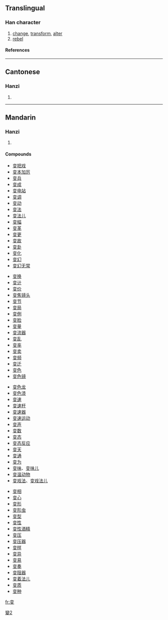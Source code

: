 {{see|變}}

==Translingual==
===Han character===
{{Han char|rn=29|rad=又|as=06|sn=8|four=|canj=卜金水 (YCE)}}
# [[change]], [[transform]], [[alter]]
# [[rebel]]
====References====
{{Han ref|kx=0166.071|hdz=10397.010|uh=53D8|ud=21464}}
----
==Cantonese==
===Hanzi===
{{yue-hanzi|jyut=|y=bin3}}
# {{defn|Cantonese}}
----
==Mandarin==
===Hanzi===
{{cmn-hanzi|tra=變|pin=[[biàn]] (bian4)|wg=pien<sup>4</sup>}}
# {{defn|Mandarin}}

====Compounds====
{{top4}}
*[[变把戏]]
*[[变本加厉]]
*[[变兵]]
*[[变成]]
*[[变电站]]
*[[变调]]
*[[变动]]
*[[变法]]
*[[变法儿]]
*[[变幅]]
*[[变革]]
*[[变更]]
*[[变故]]
*[[变卦]]
*[[变化]]
*[[变幻]]
*[[变幻无常]]
{{mid4}}
*[[变换]]
*[[变计]]
*[[变价]]
*[[变焦镜头]]
*[[变节]]
*[[变局]]
*[[变例]]
*[[变脸]]
*[[变量]]
*[[变流器]]
*[[变乱]]
*[[变率]]
*[[变卖]]
*[[变频]]
*[[变迁]]
*[[变色]]
*[[变色镜]]
{{mid4}}
*[[变色龙]]
*[[变色漆]]
*[[变速]]
*[[变速杆]]
*[[变速器]]
*[[变速运动]]
*[[变声]]
*[[变数]]
*[[变态]]
*[[变态反应]]
*[[变天]]
*[[变通]]
*[[变为]]
*[[变味]]、[[变味儿]]
*[[变温动物]]
*[[变戏法]]、[[变戏法儿]]
{{mid4}}
*[[变相]]
*[[变心]]
*[[变形]]
*[[变形虫]]
*[[变型]]
*[[变性]]
*[[变性酒精]]
*[[变压]]
*[[变压器]]
*[[变样]]
*[[变异]]
*[[变易]]
*[[变奏]]
*[[变阻器]]
*[[变着法儿]]
*[[变质]]
*[[变种]]
{{bottom}}

[[fr:变]]

[[Category:CJKV characters simplified differently in Japan and China|變2]]